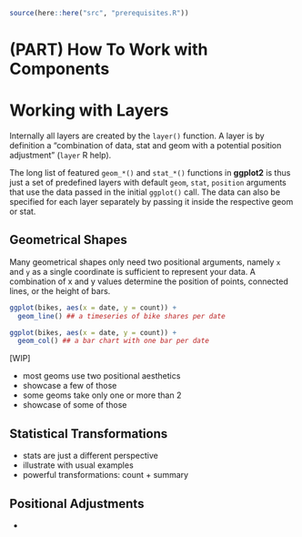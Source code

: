 ```r
source(here::here("src", "prerequisites.R"))
```

# (PART) How To Work with Components {-}

# Working with Layers {#working-with-layers}

Internally all layers are created by the `layer()` function. A layer is by definition a "combination of data, stat and geom with a potential position adjustment" (`layer` R help). 

The long list of featured `geom_*()` and `stat_*()` functions in **ggplot2** is thus just a set of predefined layers with default `geom`, `stat`, `position` arguments that use the data passed in the initial `ggplot()` call. The data can also be specified for each layer separately by passing it inside the respective geom or stat.

## Geometrical Shapes

Many geometrical shapes only need two positional arguments, namely `x` and `y` as a single coordinate is sufficient to represent your data. A combination of x and y values determine the position of points, connected lines, or the height of bars.

```r
ggplot(bikes, aes(x = date, y = count)) +
  geom_line() ## a timeseries of bike shares per date

ggplot(bikes, aes(x = date, y = count)) +
  geom_col() ## a bar chart with one bar per date
```

[WIP]

* most geoms use two positional aesthetics
* showcase a few of those
* some geoms take only one or more than 2
* showcase of some of those


## Statistical Transformations

* stats are just a different perspective
* illustrate with usual examples
* powerful transformations: count + summary


## Positional Adjustments

* 


